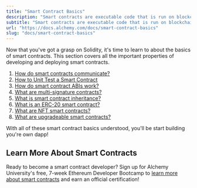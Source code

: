 ```yaml
---
title: "Smart Contract Basics"
description: "Smart contracts are executable code that is run on blockchains like Ethereum. Learn the basics including ABIs, inheritance, unit testing, ERC-20 contracts, and NFTs!"
subtitle: "Smart contracts are executable code that is run on blockchains like Ethereum. Learn the basics including ABIs, inheritance, unit testing, ERC-20 contracts, and NFTs!"
url: "https://docs.alchemy.com/docs/smart-contract-basics"
slug: "docs/smart-contract-basics"
---
```


Now that you've got a grasp on Solidity, it's time to learn to about the basics of smart contracts. This section covers all the important properties of developing and deploying smart contracts.

1. [How do smart contracts communicate?](/docs/smart-contract-communication)
2. [How to Unit Test a Smart Contract](/docs/how-to-unit-test-a-smart-contract)
3. [How do smart contract ABIs work?](/docs/smart-contract-abi)
4. [What are multi-signature contracts?](/docs/multi-sig-contracts)
5. [What is smart contract inheritance?](/docs/smart-contract-inheritance)
6. [What is an ERC-20 smart contract?](/docs/what-is-erc-20)
7. [What are NFT smart contracts?](/docs/what-are-nfts)
8. [What are upgradeable smart contracts?](/docs/upgradeable-smart-contracts)

With all of these smart contract basics understood, you'll be start building you're own dapp!

## Learn More About Smart Contracts

Ready to become a smart contract developer? Sign up for Alchemy University's free, 7-week Ethereum Developer Bootcamp to [learn more about smart contracts](https://university.alchemy.com/ethereum) and earn an official certification!
